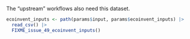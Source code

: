 The "upstream" workflows also need this dataset.

```r
ecoinvent_inputs <- path(params$input, params$ecoinvent_inputs) |>
  read_csv() |>
  FIXME_issue_49_ecoinvent_inputs()
```
